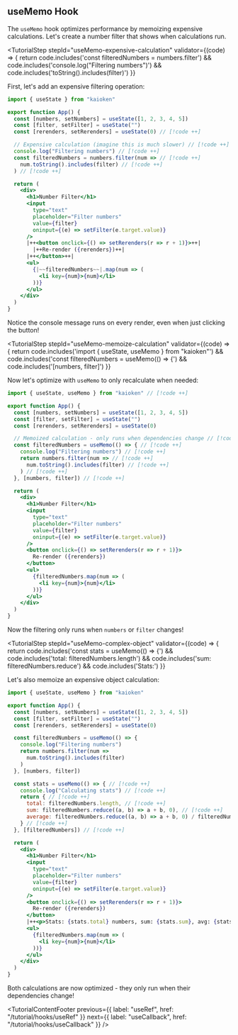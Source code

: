

## useMemo Hook

The `useMemo` hook optimizes performance by memoizing expensive calculations. Let's create a number filter that shows when calculations run.

<TutorialStep 
  stepId="useMemo-expensive-calculation"
  validator={(code) => {
    return code.includes('const filteredNumbers = numbers.filter') &&
      code.includes('console.log("Filtering numbers")') &&
      code.includes('toString().includes(filter)')
  }}
>
  First, let's add an expensive filtering operation:

  ```jsx
  import { useState } from "kaioken"

  export function App() {
    const [numbers, setNumbers] = useState([1, 2, 3, 4, 5])
    const [filter, setFilter] = useState("")
    const [rerenders, setRerenders] = useState(0) // [!code ++]

    // Expensive calculation (imagine this is much slower) // [!code ++]
    console.log("Filtering numbers") // [!code ++]
    const filteredNumbers = numbers.filter(num => // [!code ++]
      num.toString().includes(filter) // [!code ++]
    ) // [!code ++]

    return (
      <div>
        <h1>Number Filter</h1>
        <input 
          type="text" 
          placeholder="Filter numbers" 
          value={filter}
          oninput={(e) => setFilter(e.target.value)}
        />
        |++<button onclick={() => setRerenders(r => r + 1)}>++|
          |++Re-render ({rerenders})++|
        |++</button>++|
        <ul>
          {|~~filteredNumbers~~|.map(num => (
            <li key={num}>{num}</li>
          ))}
        </ul>
      </div>
    )
  }
  ```

  Notice the console message runs on every render, even when just clicking the button!
</TutorialStep>

<TutorialStep 
  stepId="useMemo-memoize-calculation"
  validator={(code) => {
    return code.includes('import { useState, useMemo } from "kaioken"') &&
      code.includes('const filteredNumbers = useMemo(() => {') &&
      code.includes('[numbers, filter]')
  }}
>
  Now let's optimize with `useMemo` to only recalculate when needed:

  ```jsx
  import { useState, useMemo } from "kaioken" // [!code ++]

  export function App() {
    const [numbers, setNumbers] = useState([1, 2, 3, 4, 5])
    const [filter, setFilter] = useState("")
    const [rerenders, setRerenders] = useState(0)

    // Memoized calculation - only runs when dependencies change // [!code ++]
    const filteredNumbers = useMemo(() => { // [!code ++]
      console.log("Filtering numbers") // [!code ++]
      return numbers.filter(num => // [!code ++]
        num.toString().includes(filter) // [!code ++]
      ) // [!code ++]
    }, [numbers, filter]) // [!code ++]

    return (
      <div>
        <h1>Number Filter</h1>
        <input 
          type="text" 
          placeholder="Filter numbers" 
          value={filter}
          oninput={(e) => setFilter(e.target.value)}
        />
        <button onclick={() => setRerenders(r => r + 1)}>
          Re-render ({rerenders})
        </button>
        <ul>
          {filteredNumbers.map(num => (
            <li key={num}>{num}</li>
          ))}
        </ul>
      </div>
    )
  }
  ```

  Now the filtering only runs when `numbers` or `filter` changes!
</TutorialStep>

<TutorialStep 
  stepId="useMemo-complex-object"
  validator={(code) => {
    return code.includes('const stats = useMemo(() => {') &&
      code.includes('total: filteredNumbers.length') &&
      code.includes('sum: filteredNumbers.reduce') &&
      code.includes('Stats:')
  }}
>
  Let's also memoize an expensive object calculation:

  ```jsx
  import { useState, useMemo } from "kaioken"

  export function App() {
    const [numbers, setNumbers] = useState([1, 2, 3, 4, 5])
    const [filter, setFilter] = useState("")
    const [rerenders, setRerenders] = useState(0)

    const filteredNumbers = useMemo(() => {
      console.log("Filtering numbers")
      return numbers.filter(num =>
        num.toString().includes(filter)
      )
    }, [numbers, filter])

    const stats = useMemo(() => { // [!code ++]
      console.log("Calculating stats") // [!code ++]
      return { // [!code ++]
        total: filteredNumbers.length, // [!code ++]
        sum: filteredNumbers.reduce((a, b) => a + b, 0), // [!code ++]
        average: filteredNumbers.reduce((a, b) => a + b, 0) / filteredNumbers.length || 0 // [!code ++]
      } // [!code ++]
    }, [filteredNumbers]) // [!code ++]

    return (
      <div>
        <h1>Number Filter</h1>
        <input 
          type="text" 
          placeholder="Filter numbers" 
          value={filter}
          oninput={(e) => setFilter(e.target.value)}
        />
        <button onclick={() => setRerenders(r => r + 1)}>
          Re-render ({rerenders})
        </button>
        |++<p>Stats: {stats.total} numbers, sum: {stats.sum}, avg: {stats.average.toFixed(1)}</p>++|
        <ul>
          {filteredNumbers.map(num => (
            <li key={num}>{num}</li>
          ))}
        </ul>
      </div>
    )
  }
  ```

  Both calculations are now optimized - they only run when their dependencies change!
</TutorialStep>

<TutorialContentFooter
  previous={{ label: "useRef", href: "/tutorial/hooks/useRef" }}
  next={{ label: "useCallback", href: "/tutorial/hooks/useCallback" }}
/> 